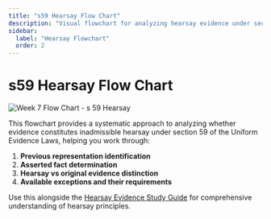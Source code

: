 ```yaml
---
title: "s59 Hearsay Flow Chart"
description: "Visual flowchart for analyzing hearsay evidence under section 59 of the Uniform Evidence Laws"
sidebar:
  label: "Hearsay Flowchart"
  order: 2
---
```


# s59 Hearsay Flow Chart

![Week 7 Flow Chart - s 59 Hearsay](/uni/LAW20009/Week%207/Week%207%20Flow%20Chart%20-%20s%2059%20Hearsay.png)

This flowchart provides a systematic approach to analyzing whether evidence constitutes inadmissible hearsay under section 59 of the Uniform Evidence Laws, helping you work through:

1. **Previous representation identification**
2. **Asserted fact determination**
3. **Hearsay vs original evidence distinction**
4. **Available exceptions and their requirements**

Use this alongside the [Hearsay Evidence Study Guide](./law20009-week7-study-guide) for comprehensive understanding of hearsay principles.